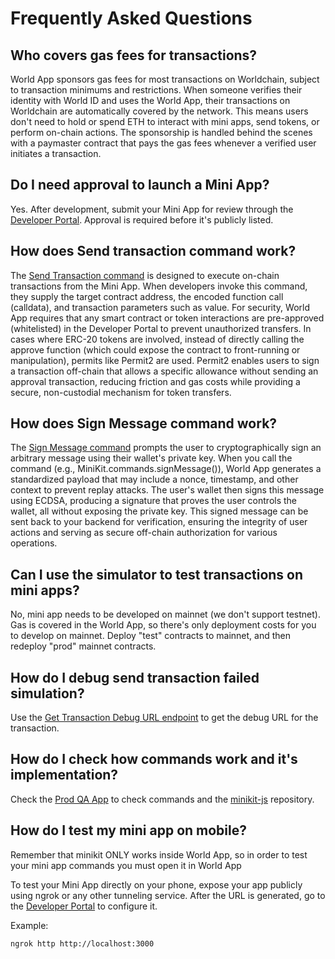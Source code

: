 # Frequently Asked Questions

## Who covers gas fees for transactions?

World App sponsors gas fees for most transactions on Worldchain, subject to transaction minimums and restrictions.
When someone verifies their identity with World ID and uses the World App, their transactions on Worldchain are automatically covered by the network.
This means users don't need to hold or spend ETH to interact with mini apps, send tokens, or perform on-chain actions.
The sponsorship is handled behind the scenes with a paymaster contract that pays the gas fees whenever a verified user initiates a transaction.

## Do I need approval to launch a Mini App?

Yes. After development, submit your Mini App for review through the [Developer Portal](https://developer.worldcoin.org/). Approval is required before it's publicly listed.

## How does Send transaction command work?

The [Send Transaction command](/mini-apps/commands/send-transaction) is designed to execute on-chain transactions from the Mini App. When developers invoke this command,
they supply the target contract address, the encoded function call (calldata), and transaction parameters such as value.
For security, World App requires that any smart contract or token interactions are pre-approved (whitelisted) in the Developer Portal to prevent unauthorized transfers.
In cases where ERC-20 tokens are involved, instead of directly calling the approve function (which could expose the contract to front-running or manipulation), permits like Permit2 are used.
Permit2 enables users to sign a transaction off-chain that allows a specific allowance without sending an approval transaction, reducing friction and gas costs while providing a secure, non-custodial mechanism for token transfers.

## How does Sign Message command work?

The [Sign Message command](/mini-apps/commands/sign-message) prompts the user to cryptographically sign an arbitrary message using
their wallet's private key. When you call the command (e.g., MiniKit.commands.signMessage()), World App generates a standardized payload that may include a nonce, timestamp, and other context to prevent replay attacks.
The user's wallet then signs this message using ECDSA, producing a signature that proves the user controls the wallet, all without exposing the private key.
This signed message can be sent back to your backend for verification, ensuring the integrity of user actions and serving as secure off-chain authorization for various operations.

## Can I use the simulator to test transactions on mini apps?

No, mini app needs to be developed on mainnet (we don't support testnet). Gas is covered in the World App, so there's only deployment costs for you to develop on mainnet. Deploy "test" contracts to mainnet, and then redeploy "prod" mainnet contracts.

## How do I debug send transaction failed simulation?

Use the [Get Transaction Debug URL endpoint](/mini-apps/reference/api#get-transaction-debug-url) to get the debug URL for the transaction.

## How do I check how commands work and it's implementation?

Check the [Prod QA App](https://world.org/ecosystem/app_dfbe55706a640c82dce839bb0ecae74d) to check commands and the [minikit-js](https://github.com/worldcoin/minikit-js) repository.

## How do I test my mini app on mobile?

Remember that minikit ONLY works inside World App, so in order to test your mini app commands you must open it in World App

To test your Mini App directly on your phone, expose your app publicly using ngrok or any other tunneling service. After the URL is generated, go to the [Developer Portal](https://developer.worldcoin.org/) to configure it.

Example:

```bash
ngrok http http://localhost:3000
```
